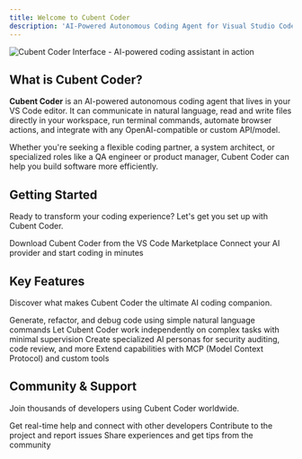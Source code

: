 ```yaml
---
title: Welcome to Cubent Coder
description: 'AI-Powered Autonomous Coding Agent for Visual Studio Code'
---
```


<img
  src="/images/Cubent.Dev.gif"
  alt="Cubent Coder Interface - AI-powered coding assistant in action"
/>

## What is Cubent Coder?

**Cubent Coder** is an AI-powered autonomous coding agent that lives in your VS Code editor. It can communicate in natural language, read and write files directly in your workspace, run terminal commands, automate browser actions, and integrate with any OpenAI-compatible or custom API/model.

Whether you're seeking a flexible coding partner, a system architect, or specialized roles like a QA engineer or product manager, Cubent Coder can help you build software more efficiently.

## Getting Started

Ready to transform your coding experience? Let's get you set up with Cubent Coder.

<CardGroup cols={2}>
  <Card
    title="Install Extension"
    icon="download"
    href="https://marketplace.visualstudio.com/items?itemName=cubent.cubent"
  >
    Download Cubent Coder from the VS Code Marketplace
  </Card>
  <Card
    title="Quick Setup"
    icon="rocket"
    href="/installation"
  >
    Connect your AI provider and start coding in minutes
  </Card>
</CardGroup>

## Key Features

Discover what makes Cubent Coder the ultimate AI coding companion.

<CardGroup cols={2}>
  <Card
    title="Natural Language Coding"
    icon="comments"
    href="/features/chat-mode"
  >
    Generate, refactor, and debug code using simple natural language commands
  </Card>
  <Card
    title="Autonomous Agent"
    icon="robot"
    href="/features/agent-mode"
  >
    Let Cubent Coder work independently on complex tasks with minimal supervision
  </Card>
  <Card
    title="Custom Modes"
    icon="gear"
    href="/features/custom-modes"
  >
    Create specialized AI personas for security auditing, code review, and more
  </Card>
  <Card
    title="Smart Integration"
    icon="plug"
    href="/advanced/mcp-integration"
  >
    Extend capabilities with MCP (Model Context Protocol) and custom tools
  </Card>
</CardGroup>

## Community & Support

Join thousands of developers using Cubent Coder worldwide.

<CardGroup cols={3}>
  <Card
    title="Discord Community"
    icon="discord"
    href="https://discord.gg/cubent"
  >
    Get real-time help and connect with other developers
  </Card>
  <Card
    title="GitHub Repository"
    icon="github"
    href="https://github.com/LaxBloxBoy2/Cubent"
  >
    Contribute to the project and report issues
  </Card>
  <Card
    title="Reddit Community"
    icon="reddit"
    href="https://www.reddit.com/r/cubent/"
  >
    Share experiences and get tips from the community
  </Card>
</CardGroup>
